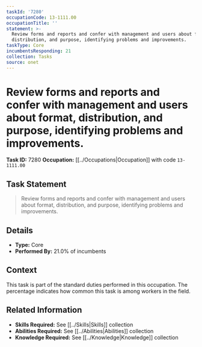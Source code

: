 ```yaml
---
taskId: '7280'
occupationCode: 13-1111.00
occupationTitle: ''
statement: >-
  Review forms and reports and confer with management and users about format,
  distribution, and purpose, identifying problems and improvements.
taskType: Core
incumbentsResponding: 21
collection: Tasks
source: onet
---
```

# Review forms and reports and confer with management and users about format, distribution, and purpose, identifying problems and improvements.

**Task ID:** 7280
**Occupation:** [[../Occupations|Occupation]] with code `13-1111.00`

## Task Statement

> Review forms and reports and confer with management and users about format, distribution, and purpose, identifying problems and improvements.

## Details

- **Type:** Core
- **Performed By:** 21.0% of incumbents

## Context

This task is part of the standard duties performed in this occupation. The percentage indicates how common this task is among workers in the field.

## Related Information

- **Skills Required:** See [[../Skills|Skills]] collection
- **Abilities Required:** See [[../Abilities|Abilities]] collection
- **Knowledge Required:** See [[../Knowledge|Knowledge]] collection
